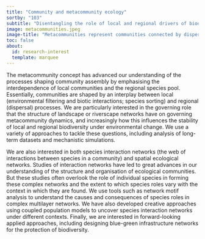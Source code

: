 ```yaml
---
title: "Community and metacommunity ecology"
sortby: "103"
subtitle: "Disentangling the role of local and regional drivers of biodiversity including dispersal"
image: metacommunities.jpeg
image-title: "Metacommunities represent communities connected by dispersal (see Tonkin et al., 2018; FWB)."
toc: false
about:
  id: research-interest
  template: marquee
---
```


The metacommunity concept has advanced our understanding of the processes shaping community assembly by emphasising the interdependence of local communities and the regional species pool. Essentially, communities are shaped by an interplay between local (environmental filtering and biotic interactions; species sorting) and regional (dispersal) processes. We are particularly interested in the governing role that the structure of landscape or riverscape networks have on governing metacommunity dynamics, and increasingly how this influences the stability of local and regional biodiversity under environmental change. We use a variety of approaches to tackle these questions, including analysis of long-term datasets and mechanistic simulations. 

We are also interested in both species interaction networks (the web of interactions between species in a community) and spatial ecological networks. Studies of interaction networks have led to great advances in our understanding of the structure and organisation of ecological communities. But these studies often overlook the role of individual species in forming these complex networks and the extent to which species roles vary with the context in which they are found. We use tools such as network motif analysis to understand the causes and consequences of species roles in complex multilayer networks. We have also developed creative approaches using coupled population models to uncover species interaction networks under different contexts. Finally, we are interested in forward-looking applied approaches, including designing blue-green infrastructure networks for the protection of biodiversity. 

